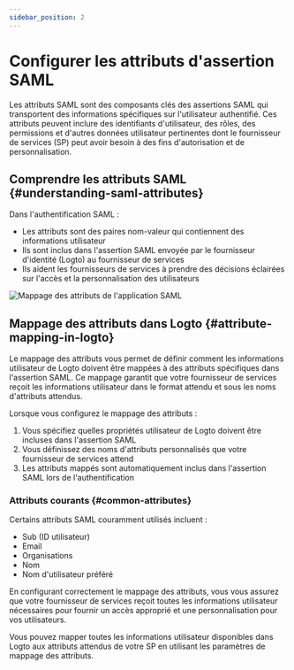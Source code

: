```yaml
---
sidebar_position: 2
---
```


# Configurer les attributs d'assertion SAML

Les attributs SAML sont des composants clés des assertions SAML qui transportent des informations spécifiques sur l'utilisateur authentifié. Ces attributs peuvent inclure des identifiants d'utilisateur, des rôles, des permissions et d'autres données utilisateur pertinentes dont le fournisseur de services (SP) peut avoir besoin à des fins d'autorisation et de personnalisation.

## Comprendre les attributs SAML \{#understanding-saml-attributes}

Dans l'authentification SAML :

- Les attributs sont des paires nom-valeur qui contiennent des informations utilisateur
- Ils sont inclus dans l'assertion SAML envoyée par le fournisseur d'identité (Logto) au fournisseur de services
- Ils aident les fournisseurs de services à prendre des décisions éclairées sur l'accès et la personnalisation des utilisateurs

![Mappage des attributs de l'application SAML](./assets/attribute-mapping.png)

## Mappage des attributs dans Logto \{#attribute-mapping-in-logto}

Le mappage des attributs vous permet de définir comment les informations utilisateur de Logto doivent être mappées à des attributs spécifiques dans l'assertion SAML. Ce mappage garantit que votre fournisseur de services reçoit les informations utilisateur dans le format attendu et sous les noms d'attributs attendus.

Lorsque vous configurez le mappage des attributs :

1. Vous spécifiez quelles propriétés utilisateur de Logto doivent être incluses dans l'assertion SAML
2. Vous définissez des noms d'attributs personnalisés que votre fournisseur de services attend
3. Les attributs mappés sont automatiquement inclus dans l'assertion SAML lors de l'authentification

### Attributs courants \{#common-attributes}

Certains attributs SAML couramment utilisés incluent :

- Sub (ID utilisateur)
- Email
- Organisations
- Nom
- Nom d'utilisateur préféré

En configurant correctement le mappage des attributs, vous vous assurez que votre fournisseur de services reçoit toutes les informations utilisateur nécessaires pour fournir un accès approprié et une personnalisation pour vos utilisateurs.

Vous pouvez mapper toutes les informations utilisateur disponibles dans Logto aux attributs attendus de votre SP en utilisant les paramètres de mappage des attributs.
